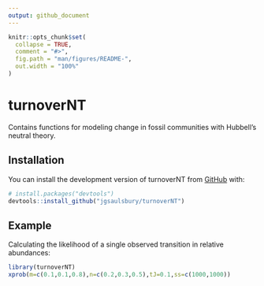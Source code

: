 ```yaml
---
output: github_document
---
```


<!-- README.md is generated from README.Rmd. Please edit that file -->

```r
knitr::opts_chunk$set(
  collapse = TRUE,
  comment = "#>",
  fig.path = "man/figures/README-",
  out.width = "100%"
)
```

# turnoverNT

<!-- badges: start -->
<!-- badges: end -->

Contains functions for modeling change in fossil communities with Hubbell's neutral theory.

## Installation

You can install the development version of turnoverNT from [GitHub](https://github.com/) with:

``` r
# install.packages("devtools")
devtools::install_github("jgsaulsbury/turnoverNT")
```

## Example

Calculating the likelihood of a single observed transition in relative abundances:
```r
library(turnoverNT)
xprob(m=c(0.1,0.1,0.8),n=c(0.2,0.3,0.5),tJ=0.1,ss=c(1000,1000))
```
